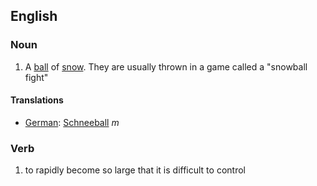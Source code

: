 ==English==

===Noun===
#A [[ball]] of [[snow]].  They are usually thrown in a game called a "snowball fight"

==== Translations ====

*[[German]]: [[Schneeball]] ''m''

===Verb===
#to rapidly become so large that it is difficult to control